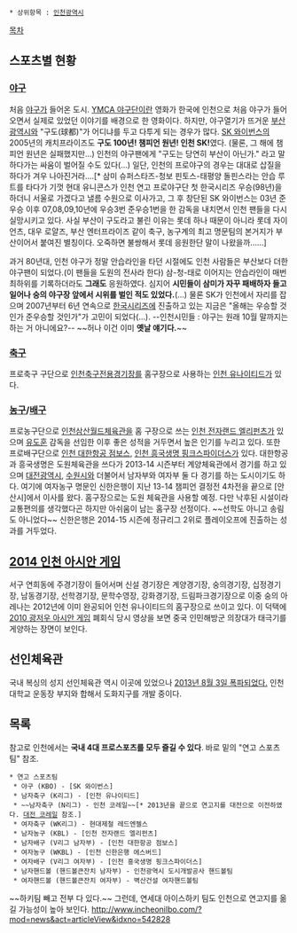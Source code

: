  * 상위항목 : [[인천광역시]]

[[목차]]
== 스포츠별 현황 ==
=== [[야구]] ===
처음 [[야구]]가 들어온 도시. [[YMCA 야구단]]이란 영화가 한국에 인천으로 처음 야구가 들어오면서 실제로 있었던 이야기를 배경으로 한 영화이다. 하지만, 야구열기가 뜨거운 [[부산광역시]]와 "구도(球都)"가 어디냐를 두고 다투게 되는 경우가 많다. [[SK 와이번스]]의 2005년의 캐치프라이즈도 '''구도 100년! 챔피언 원년! 인천 SK!'''였다. (물론, 그 해에 챔피언 원년은 실패했지만...) 인천의 야구팬에게 "구도는 당연히 부산이 아닌가." 라고 말하다가는 싸움이 벌어질 수도 있다(...) 일단, 인천의 프로야구의 경우는 대대로 삽질을 하다가 겨우 나아진거라....[* 삼미 슈퍼스타즈-청보 핀토스-태평양 돌핀스라는 안습 루트를 타다가 기껏 현대 유니콘스가 인천 연고 프로야구단 첫 한국시리즈 우승(98년)을 하더니 서울로 가겠다고 낼름 수원으로 이사가고, 그 후 창단된 SK 와이번스는 03년 준우승 이후 07,08,09,10년에 우승3번 준우승1번을 한 감독을 내치면서 인천 팬들을 다시 실망시키고 있다. 사실 부산이 구도라고 불린 이유는 롯데 하나 때문이 아니라 롯데 자이언츠, 대우 로얄즈, 부산 엔터프라이즈 같이 축구, 농구계의 최고 명문팀의 본거지가 부산이어서 붙여진 별칭이다. 오죽하면 불쌍해서 롯데 응원한단 말이 나왔을까......]

과거 80년대, 인천 야구가 정말 안습라인을 타던 시절에도 인천 사람들은 부산보다 더한 야구팬이 되었다.(이 팬들을 도원의 전사라 한다) 삼-청-태로 이어지는 안습라인이 매번 최하위를 기록하더라도 '''그래도''' 응원하였다. 심지어 '''시민들이 삼미가 자꾸 패배하자 들고 일어나 숭의 야구장 앞에서 시위를 벌인 적도 있었다.'''(…) 물론 SK가 인천에서 자리를 잡으며 2007년부터 6년 연속으로 [[한국시리즈]]에 진출하고 있는 지금은 "올해는 우승할 것인가 준우승할 것인가"가 고민이 되었다(...). --인천시민들 : 야구는 원래 10월 말까지는 하는 거 아니에요?-- ~~허나 이건 이미 '''옛날 얘기다.'''~~

=== [[축구]] ===
프로축구 구단으로 [[인천축구전용경기장]]를 홈구장으로 사용하는 [[인천 유나이티드]]가 있다.

=== [[농구]]/[[배구]] ===
프로농구단으로 [[인천삼산월드체육관]]을 홈 구장으로 쓰는 [[인천 전자랜드 엘리펀츠]]가 있으며 [[유도훈]] 감독을 선임한 이후 좋은 성적을 거두면서 높은 인기를 누리고 있다. 또한 프로배구단으로 [[인천 대한항공 점보스]], [[인천 흥국생명 핑크스파이더스]]가 있다. 대한항공과 흥국생명은 도원체육관을 쓰다가 2013-14 시즌부터 계양체육관에서 경기를 하고 있으며 [[대전광역시]], [[수원시]]와 더불어서 남자부와 여자부 둘 다 경기를 하는 도시이기도 하다.
여기에 여자농구 명문인 신한은행이 지난 13-14 챔피언 결정전 4차전을 끝으로 [안산시]에서 이사를 왔다. 홈구장으로는 도원 체육관을 사용할 예정. 다만 낙후된 시설이라 교통편의를 생각했다곤 하지만 아쉬움이 남는 홈구장 선정이다. ~~선학도 아니고 송림도 아니었다~~ 신한은행은 2014-15 시즌에 정규리그 2위로 플레이오프에 진출하는 성과를 거두었다.
== [[2014 인천 아시안 게임]] ==
서구 연희동에 주경기장이 들어서며 신설 경기장은 계양경기장, 숭의경기장, 십정경기장, 남동경기장, 선학경기장, 문학수영장, 강화경기장, 드림파크경기장으로 이중 숭의 아레나는 2012년에 이미 완공되어 인천 유나이티드의 홈구장으로 쓰이고 있다. 이 덕택에 [[2010 광저우 아시안 게임]] 폐회식 당시 영상을 보면 중국 인민해방군 의장대가 태극기를 게양하는 장면이 보인다.

== 선인체육관 ==
국내 복싱의 성지 선인체육관 역시 이곳에 있었으나 [http://news.naver.com/main/ranking/read.nhn?mid=etc&sid1=111&rankingType=popular_day&oid=214&aid=0000262204&date=20130803&type=2&rankingSectionId=102&rankingSeq=4 2013년 8월 3일 폭파되었다.] 인천대학교 운동장 부지와 합해서 도화지구를 개발 중이다.

== 목록 ==
참고로 인천에서는 '''국내 4대 프로스포츠를 모두 즐길 수 있다'''. 바로 밑의 "연고 스포츠팀" 참조.

 * 연고 스포츠팀
  * 야구 (KBO) - [SK 와이번스]
  * 남자축구 (K리그) - [인천 유나이티드]
  * ~~남자축구 (N리그) - 인천 코레일~~[* 2013년을 끝으로 연고지를 대전으로 이전하였다. [[대전 코레일]] 참조.]
  * 여자축구 (WK리그) - 현대제철 레드엔젤스
  * 남자농구 (KBL) - [인천 전자랜드 엘리펀츠]
  * 남자배구 (V리그 남자부) - [인천 대한항공 점보스]
  * 여자농구 (WKBL) - [인천 신한은행 에스버드]
  * 여자배구 (V리그 여자부) - [인천 흥국생명 핑크스파이더스]
  * 남자핸드볼 (핸드볼큰잔치 남자부) - 인천광역시 도시개발공사 핸드볼팀
  * 여자핸드볼 (핸드볼큰잔치 여자부) - 벽산건설 여자핸드볼팀

~~하키팀 빼고 전부 다 있다.~~
그런데, 연세대 아이스하키 팀도 인천으로 연고지를 옮길 가능성이 높아 보인다. http://www.incheonilbo.com/?mod=news&act=articleView&idxno=542828 
